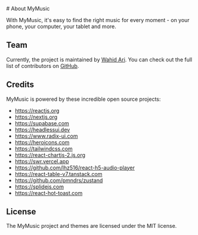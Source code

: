 <br/>
# About MyMusic

With MyMusic, it&apos;s easy to find the right music for every moment - on your phone, your computer, your tablet and more.

## Team

Currently, the project is maintained by [Wahid Ari](https://github.com/wahidari). You can check out the full list of contributors on [GitHub](https://github.com/wahid-ari/next-supabase-music/graphs/contributors).

## Credits

MyMusic is powered by these incredible open source projects:

- https://reactjs.org
- https://nextjs.org
- https://supabase.com
- https://headlessui.dev
- https://www.radix-ui.com
- https://heroicons.com
- https://tailwindcss.com
- https://react-chartjs-2.js.org
- https://swr.vercel.app
- https://github.com/lhz516/react-h5-audio-player
- https://react-table-v7.tanstack.com
- https://github.com/pmndrs/zustand
- https://splidejs.com
- https://react-hot-toast.com

## License

The MyMusic project and themes are licensed under the MIT license.

